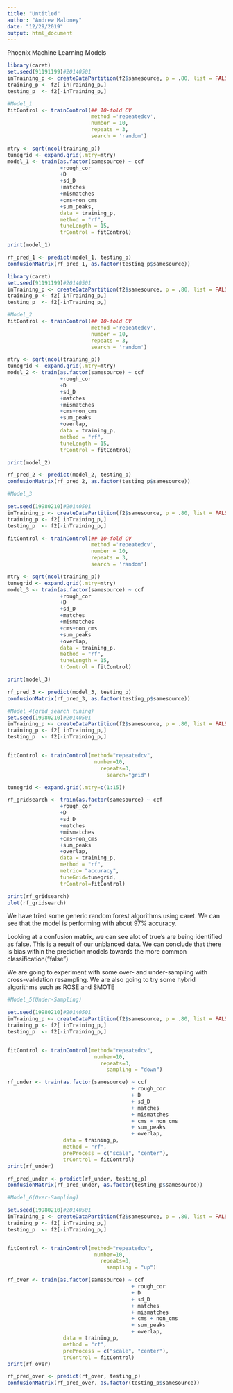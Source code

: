 ```yaml
---
title: "Untitled"
author: "Andrew Maloney"
date: "12/29/2019"
output: html_document
---
```


Phoenix Machine Learning Models

```r

library(caret)
set.seed(91191199)#20140501
inTraining_p <- createDataPartition(f2$samesource, p = .80, list = FALSE)
training_p <- f2[ inTraining_p,]
testing_p  <- f2[-inTraining_p,]

#Model_1
fitControl <- trainControl(## 10-fold CV
                           method ='repeatedcv',
                           number = 10,
                           repeats = 3,
                           search = 'random')

mtry <- sqrt(ncol(training_p))
tunegrid <- expand.grid(.mtry=mtry)
model_1 <- train(as.factor(samesource) ~ ccf
                 +rough_cor
                 +D
                 +sd_D
                 +matches
                 +mismatches
                 +cms+non_cms
                 +sum_peaks, 
                 data = training_p, 
                 method = "rf",
                 tuneLength = 15,
                 trControl = fitControl)

print(model_1)

rf_pred_1 <- predict(model_1, testing_p)
confusionMatrix(rf_pred_1, as.factor(testing_p$samesource))

```

```r

library(caret)
set.seed(91191199)#20140501
inTraining_p <- createDataPartition(f2$samesource, p = .80, list = FALSE)
training_p <- f2[ inTraining_p,]
testing_p  <- f2[-inTraining_p,]

#Model_2
fitControl <- trainControl(## 10-fold CV
                           method ='repeatedcv',
                           number = 10,
                           repeats = 3,
                           search = 'random')

mtry <- sqrt(ncol(training_p))
tunegrid <- expand.grid(.mtry=mtry)
model_2 <- train(as.factor(samesource) ~ ccf
                 +rough_cor
                 +D
                 +sd_D
                 +matches
                 +mismatches
                 +cms+non_cms
                 +sum_peaks
                 +overlap,
                 data = training_p, 
                 method = "rf",
                 tuneLength = 15,
                 trControl = fitControl)

print(model_2)

rf_pred_2 <- predict(model_2, testing_p)
confusionMatrix(rf_pred_2, as.factor(testing_p$samesource))

```

```r
#Model_3

set.seed(19980210)#20140501
inTraining_p <- createDataPartition(f2$samesource, p = .80, list = FALSE)
training_p <- f2[ inTraining_p,]
testing_p  <- f2[-inTraining_p,]

fitControl <- trainControl(## 10-fold CV
                           method ='repeatedcv',
                           number = 10,
                           repeats = 3,
                           search = 'random')

mtry <- sqrt(ncol(training_p))
tunegrid <- expand.grid(.mtry=mtry)
model_3 <- train(as.factor(samesource) ~ ccf
                 +rough_cor
                 +D
                 +sd_D
                 +matches
                 +mismatches
                 +cms+non_cms
                 +sum_peaks
                 +overlap,
                 data = training_p, 
                 method = "rf",
                 tuneLength = 15,
                 trControl = fitControl)

print(model_3)

rf_pred_3 <- predict(model_3, testing_p)
confusionMatrix(rf_pred_3, as.factor(testing_p$samesource))

```

```r
#Model_4(grid_search tuning)
set.seed(19980210)#20140501
inTraining_p <- createDataPartition(f2$samesource, p = .80, list = FALSE)
training_p <- f2[ inTraining_p,]
testing_p  <- f2[-inTraining_p,]


fitControl <- trainControl(method="repeatedcv",
                            number=10, 
                              repeats=3,
                                search="grid")

tunegrid <- expand.grid(.mtry=c(1:15))

rf_gridsearch <- train(as.factor(samesource) ~ ccf
                 +rough_cor
                 +D
                 +sd_D
                 +matches
                 +mismatches
                 +cms+non_cms
                 +sum_peaks
                 +overlap,
                 data = training_p, 
                 method = "rf",
                 metric= "accuracy", 
                 tuneGrid=tunegrid, 
                 trControl=fitControl)

print(rf_gridsearch)
plot(rf_gridsearch)

```

We have tried some generic random forest algorithms using caret.
We can see that the model is performing with about 97% accuracy.

Looking at a confusion matrix, we can see alot of true's are being identified as false.
This is a result of our unblanced data.  We can conclude that there is bias within the prediction models towards the more common classification("false")

We are going to experiment with some over- and under-sampling with cross-validation resampling.
We are also going to try some hybrid algorithms such as ROSE and SMOTE



```r
#Model_5(Under-Sampling)

set.seed(19980210)#20140501
inTraining_p <- createDataPartition(f2$samesource, p = .80, list = FALSE)
training_p <- f2[ inTraining_p,]
testing_p  <- f2[-inTraining_p,]


fitControl <- trainControl(method="repeatedcv",
                            number=10, 
                              repeats=3,
                                sampling = "down")

rf_under <- train(as.factor(samesource) ~ ccf
                                        + rough_cor
                                        + D
                                        + sd_D
                                        + matches
                                        + mismatches
                                        + cms + non_cms
                                        + sum_peaks
                                        + overlap,
                  data = training_p,
                  method = "rf",
                  preProcess = c("scale", "center"),
                  trControl = fitControl)
print(rf_under)

rf_pred_under <- predict(rf_under, testing_p)
confusionMatrix(rf_pred_under, as.factor(testing_p$samesource))

```

```r
#Model_6(Over-Sampling)

set.seed(19980210)#20140501
inTraining_p <- createDataPartition(f2$samesource, p = .80, list = FALSE)
training_p <- f2[ inTraining_p,]
testing_p  <- f2[-inTraining_p,]


fitControl <- trainControl(method="repeatedcv",
                            number=10, 
                              repeats=3,
                                sampling = "up")

rf_over <- train(as.factor(samesource) ~ ccf
                                        + rough_cor
                                        + D
                                        + sd_D
                                        + matches
                                        + mismatches
                                        + cms + non_cms
                                        + sum_peaks
                                        + overlap,
                  data = training_p,
                  method = "rf",
                  preProcess = c("scale", "center"),
                  trControl = fitControl)
print(rf_over)

rf_pred_over <- predict(rf_over, testing_p)
confusionMatrix(rf_pred_over, as.factor(testing_p$samesource))


```